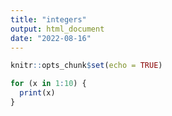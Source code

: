 ```yaml
---
title: "integers"
output: html_document
date: "2022-08-16"
---
```


```r
knitr::opts_chunk$set(echo = TRUE)
```



```r
for (x in 1:10) {
  print(x)
}
```


